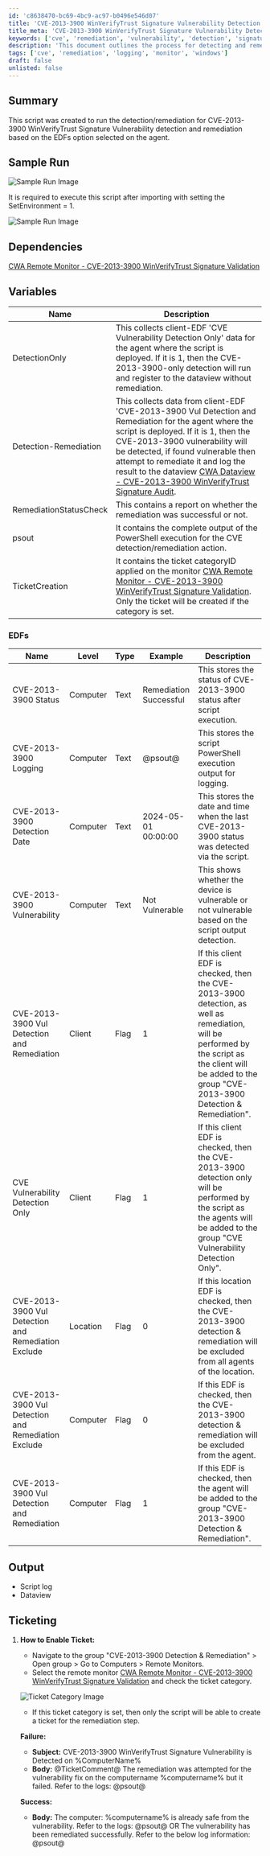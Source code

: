```yaml
---
id: 'c8638470-bc69-4bc9-ac97-b0496e546d07'
title: 'CVE-2013-3900 WinVerifyTrust Signature Vulnerability Detection and Remediation'
title_meta: 'CVE-2013-3900 WinVerifyTrust Signature Vulnerability Detection and Remediation'
keywords: ['cve', 'remediation', 'vulnerability', 'detection', 'signature']
description: 'This document outlines the process for detecting and remediating the CVE-2013-3900 WinVerifyTrust Signature Vulnerability using a specific script. It includes details on dependencies, variables, output, and ticketing procedures necessary for effective management of the vulnerability.'
tags: ['cve', 'remediation', 'logging', 'monitor', 'windows']
draft: false
unlisted: false
---
```

## Summary

This script was created to run the detection/remediation for CVE-2013-3900 WinVerifyTrust Signature Vulnerability detection and remediation based on the EDFs option selected on the agent.

## Sample Run

![Sample Run Image](../../../static/img/CVE-2013-3900-WinVerifyTrust-Signature-Vulnerability/image_1.png)

It is required to execute this script after importing with setting the SetEnvironment = 1.

![Sample Run Image](../../../static/img/CVE-2013-3900-WinVerifyTrust-Signature-Vulnerability/image_2.png)

## Dependencies

[CWA Remote Monitor - CVE-2013-3900 WinVerifyTrust Signature Validation](https://proval.itglue.com/DOC-5078775-17229186)

## Variables

| Name                        | Description                                                                                                                                                                                                                                                                                                   |
|-----------------------------|---------------------------------------------------------------------------------------------------------------------------------------------------------------------------------------------------------------------------------------------------------------------------------------------------------------|
| DetectionOnly               | This collects client-EDF 'CVE Vulnerability Detection Only' data for the agent where the script is deployed. If it is 1, then the CVE-2013-3900-only detection will run and register to the dataview without remediation.                                                                                   |
| Detection-Remediation       | This collects data from client-EDF 'CVE-2013-3900 Vul Detection and Remediation for the agent where the script is deployed. If it is 1, then the CVE-2013-3900 vulnerability will be detected, if found vulnerable then attempt to remediate it and log the result to the dataview [CWA Dataview - CVE-2013-3900 WinVerifyTrust Signature Audit](https://proval.itglue.com/DOC-5078775-17229164). |
| RemediationStatusCheck      | This contains a report on whether the remediation was successful or not.                                                                                                                                                                                                                                     |
| psout                       | It contains the complete output of the PowerShell execution for the CVE detection/remediation action.                                                                                                                                                                                                       |
| TicketCreation              | It contains the ticket categoryID applied on the monitor [CWA Remote Monitor - CVE-2013-3900 WinVerifyTrust Signature Validation](https://proval.itglue.com/DOC-5078775-17229186). Only the ticket will be created if the category is set.                                                                |

### EDFs

| Name                                         | Level       | Type  | Example                     | Description                                                                                          |
|----------------------------------------------|-------------|-------|-----------------------------|------------------------------------------------------------------------------------------------------|
| CVE-2013-3900 Status                         | Computer    | Text  | Remediation Successful       | This stores the status of CVE-2013-3900 status after script execution.                              |
| CVE-2013-3900 Logging                        | Computer    | Text  | @psout@                     | This stores the script PowerShell execution output for logging.                                     |
| CVE-2013-3900 Detection Date                 | Computer    | Text  | 2024-05-01 00:00:00        | This stores the date and time when the last CVE-2013-3900 status was detected via the script.      |
| CVE-2013-3900 Vulnerability                  | Computer    | Text  | Not Vulnerable              | This shows whether the device is vulnerable or not vulnerable based on the script output detection. |
| CVE-2013-3900 Vul Detection and Remediation   | Client      | Flag  | 1                           | If this client EDF is checked, then the CVE-2013-3900 detection, as well as remediation, will be performed by the script as the client will be added to the group "CVE-2013-3900 Detection & Remediation". |
| CVE Vulnerability Detection Only              | Client      | Flag  | 1                           | If this client EDF is checked, then the CVE-2013-3900 detection only will be performed by the script as the agents will be added to the group "CVE Vulnerability Detection Only". |
| CVE-2013-3900 Vul Detection and Remediation Exclude | Location | Flag  | 0                           | If this location EDF is checked, then the CVE-2013-3900 detection & remediation will be excluded from all agents of the location. |
| CVE-2013-3900 Vul Detection and Remediation Exclude | Computer | Flag  | 0                           | If this EDF is checked, then the CVE-2013-3900 detection & remediation will be excluded from the agent. |
| CVE-2013-3900 Vul Detection and Remediation    | Computer   | Flag  | 1                           | If this EDF is checked, then the agent will be added to the group "CVE-2013-3900 Detection & Remediation". |

## Output

- Script log
- Dataview

## Ticketing

1. **How to Enable Ticket:**
   - Navigate to the group "CVE-2013-3900 Detection & Remediation" > Open group > Go to Computers > Remote Monitors.
   - Select the remote monitor [CWA Remote Monitor - CVE-2013-3900 WinVerifyTrust Signature Validation](https://proval.itglue.com/DOC-5078775-17229186) and check the ticket category.

   ![Ticket Category Image](../../../static/img/CVE-2013-3900-WinVerifyTrust-Signature-Vulnerability/image_3.png)

   - If this ticket category is set, then only the script will be able to create a ticket for the remediation step.

   **Failure:**
   - **Subject:** CVE-2013-3900 WinVerifyTrust Signature Vulnerability is Detected on %ComputerName%
   - **Body:** @TicketComment@ The remediation was attempted for the vulnerability fix on the computername %computername% but it failed. Refer to the logs: @psout@

   **Success:**
   - **Body:** The computer: %computername% is already safe from the vulnerability. Refer to the logs: @psout@ OR The vulnerability has been remediated successfully. Refer to the below log information: @psout@












